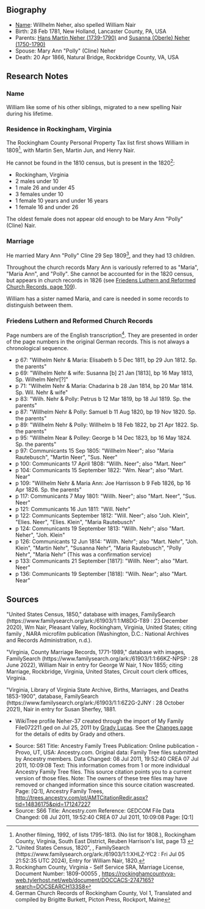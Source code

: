 == Biography ==

* [[#Name|Name]]:  Willhelm Neher, also spelled William Nair
* Birth:  28 Feb 1781{{Citation needed}}, New Holland, Lancaster County, PA, USA{{Citation needed}}
* Parents:  [[Neher-50|Hans Martin Neher (1739-1790)]] and [[Oberle-18|Susanna (Oberle) Neher (1750-1790)]]
* Spouse:  Mary Ann "Polly" (Cline) Neher
* Death:  20 Apr 1866{{Citation needed}}, Natural Bridge, Rockbridge County, VA, USA{{Citation needed}}

== Research Notes ==


=== Name ===
William like some of his other siblings, migrated to a new spelling Nair during his lifetime.

=== Residence in Rockingham, Virginia ===
The Rockingham County Personal Property Tax list first shows William in 1809<ref>Another filming, 1992, of lists 1795-1813. (No list for 1808.), Rockingham County, Virginia, South East District, Reuben Harrison's list, page 13 {{FamilySearch Image|3Q9M-CSPG-K359-F}}</ref>, with Martin Sen, Martin Jun, and Henry Nair.

He cannot be found in the 1810 census, but is present in the 1820<ref>"United States Census, 1820", , FamilySearch (https://www.familysearch.org/ark:/61903/1:1:XHLZ-YC2 : Fri Jul 05 21:52:35 UTC 2024), Entry for William Nair, 1820.</ref>:
* Rockingham, Virginia
* 2 males under 10
* 1 male 26 and under 45
* 3 females under 10
* 1 female 10 years and under 16 years
* 1 female 16 and under 26

The oldest female does not appear old enough to be Mary Ann "Polly" (Cline) Nair. 

=== Marriage ===
He married Mary Ann "Polly" Cline 29 Sep 1809<ref>Rockingham County, Virginia - Self Service SRA, Marriage License, Document Number:  1809-00055 , https://rockinghamcountyva-web.tylerhost.net/web/document/DOCCACS-2747165?search=DOCSEARCH133S8</ref>, and they had 13 children.

Throughout the church records Mary Ann is variously referred to as "Maria", "Maria Ann", and "Polly".  She cannot be accounted for in the 1820 census, but appears in church records in 1826 (see [[#Friedens_Luthern_and_Reformed_Church_Records|Friedens Luthern and Reformed Church Records, page 109]]).

William has a sister named Maria, and care is needed in some records to distinguish between them.

=== Friedens Luthern and Reformed Church Records ===
Page numbers are of the English transcription<ref>German Church Records of Rockingham County, Vol 1, Translated and compiled by Brigitte Burkett, Picton Press, Rockport, Maine</ref>.  They are presented in order of the page numbers in the original German records.  This is not always a chronological sequence.
* p 67: "Wilhelm Nehr & Maria:  Elisabeth b 5 Dec 1811, bp 29 Jun 1812. Sp. the parents"
* p 69: "Wilhelm Nehr & wife:  Susanna [b] 21 Jan [1813], bp 16 May 1813, Sp. Wilhelm Nehr[?]"
* p 71: "Wilhelm Nehr & Maria:  Chadarina b 28 Jan 1814, bp 20 Mar 1814. Sp. Wil. Nehr & wife"
* p 83: "Wilh. Nehr & Polly:  Petrus b 12 Mar 1819, bp 18 Jul 1819. Sp. the parents"
* p 87: "Willhelm Nehr & Polly:  Samuel b 11 Aug 1820, bp 19 Nov 1820.  Sp. the parents"
* p 89: "Willhelm Nehr & Polly:  Willhelm b 18 Feb 1822, bp 21 Apr 1822.  Sp. the parents"
* p 95: "Willhelm Near & Polley:  George b 14 Dec 1823, bp 16 May 1824.  Sp. the parents"
* p 97: Communicants 15 Sep 1805:  "Willhelm Neer"; also "Maria Rautebusch", "Martin Neer", "Sus. Neer"
* p 100: Communicants 17 April 1808:  "Willh. Neer"; also "Mart. Neer"
* p 104: Communicants 15 September 1822:  "Wm. Near"; also "Mart. Near"
* p 109: "Willhelm Nehr & Maria Ann:  Joe Harrisson b 9 Feb 1826, bp 16 Apr 1826.  Sp. the parents"
* p 117: Communicants 7 May 1801:  "Willh. Neer"; also "Mart. Neer", "Sus. Neer" 
* p 121: Communicants 16 Jun 1811:  "Will. Nehr"
* p 122: Communicants September 1812:  "Will. Neer"; also "Joh. Klein", "Elies. Neer", "Elies. Klein", "Maria Rautebusch"
* p 124: Communicants 19 September 1813:  "Willh. Nehr"; also "Mart. Neher", "Joh. Klein"
* p 126: Communicants 12 Jun 1814: "Willh. Nehr"; also "Mart. Nehr", "Joh. Klein", "Martin Nehr", "Susanna Nehr", "Maria Rautebusch", "Polly Nehr", "Maria Nehr" (This was a confirmation service)
* p 133: Communicants 21 September [1817]:  "Willh. Neer"; also "Mart. Neer"
* p 136: Communicants 19 September [1818]:  "Wilh. Near"; also "Mart. Near"


== Sources ==
<references />

"United States Census, 1850," database with images, FamilySearch (https://www.familysearch.org/ark:/61903/1:1:M8DG-T89 : 23 December 2020), Wm Nair, Pleasant Valley, Rockingham, Virginia, United States; citing family , NARA microfilm publication  (Washington, D.C.: National Archives and Records Administration, n.d.).

"Virginia, County Marriage Records, 1771-1989," database with images, FamilySearch (https://www.familysearch.org/ark:/61903/1:1:66KZ-NPSP : 28 June 2022), William Nair in entry for George W Nair, 1 Nov 1855; citing Marriage, Rockbridge, Virginia, United States, Circuit court clerk offices, Virginia.

"Virginia, Library of Virginia State Archive, Births, Marriages, and Deaths 1853-1900", database, FamilySearch (https://www.familysearch.org/ark:/61903/1:1:6Z2G-2JNY : 28 October 2021), Nair in entry for Susan Sherfey, 1881.

* WikiTree profile Neher-37 created through the import of My Family File072211.ged on Jul 25, 2011 by [[Lucas-638 | Grady Lucas]]. See the [http://www.wikitree.com/index.php?title=Special:NetworkFeed&who=Neher-37 Changes page] for the details of edits by Grady and others.

* Source: <span id='S61'>S61</span> Title:  Ancestry Family Trees Publication:  Online publication - Provo, UT, USA: Ancestry.com.  Original data:  Family Tree files submitted by Ancestry members. Data Changed:  08 Jul 2011, 19:52:40 CREA 07 Jul 2011, 10:09:08 Text:  This information comes from 1 or more individual Ancestry Family Tree files. This source citation points you to a current version of those files.  Note:  The owners of these tree files may have removed or changed information since this source citation wascreated.   Page:  [Q:1], Ancestry Family Trees, http://trees.ancestry.com/pt/AMTCitationRedir.aspx?tid=14836175&pid=171247227 
* Source: <span id='S66'>S66</span> Title:  Ancestry.com Reference:  GEDCOM File Data Changed:  08 Jul 2011, 19:52:40 CREA 07 Jul 2011, 10:09:08   Page:  [Q:1] 
